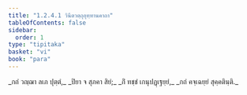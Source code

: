 ```yaml
---
title: "1.2.4.1 วินีตวตฺถุอุทฺทานคาถา"
tableOfContents: false
sidebar:
  order: 1
type: "tipitaka"
basket: "vi"
book: "para"
---
```



<DynamicBreadcrumb />

<Paragraph number="1211" type="verses" book="para">
_กถํ วญฺฌา ลเภ ปุตฺตํ,_  
_ปิยา จ สุภคา สิยํ;_  
_กิํ ทชฺชํ เกนุปฏฺเฐยฺยํ,_  
_กถํ คจฺเฉยฺยํ สุคฺคตินฺติ._
</Paragraph>